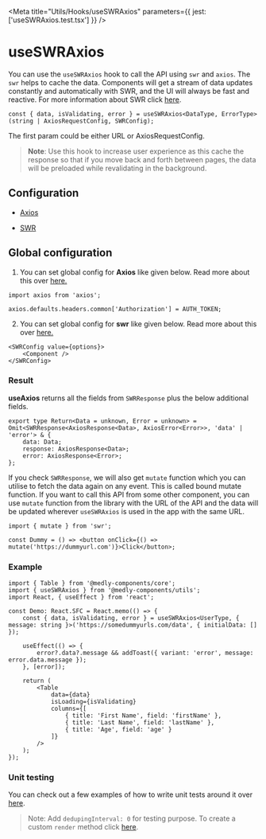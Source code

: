 
<Meta title="Utils/Hooks/useSWRAxios" parameters={{ jest: ['useSWRAxios.test.tsx'] }} />

# useSWRAxios

You can use the `useSWRAxios` hook to call the API using `swr` and `axios`. The `swr` helps to cache the data. Components will get a stream of data updates constantly and automatically with SWR, and the UI will always be fast and reactive. 
For more information about SWR click [here](https://swr.vercel.app/).
```tsx
const { data, isValidating, error } = useSWRAxios<DataType, ErrorType>(string | AxiosRequestConfig, SWRConfig);
```

The first param could be either URL or AxiosRequestConfig.

> **Note**: Use this hook to increase user experience as this cache the response so that if you move back and forth between pages, the data will be preloaded while revalidating in the background.

## Configuration

-   [Axios](https://github.com/axios/axios#request-config)

-   [SWR](https://swr.vercel.app/docs/options#options)

## Global configuration

1. You can set global config for **Axios** like given below. Read more about this over [here.](https://github.com/axios/axios#global-axios-defaults)

```tsx
import axios from 'axios';

axios.defaults.headers.common['Authorization'] = AUTH_TOKEN;
```

2. You can set global config for **swr** like given below. Read more about this over [here.](https://swr.vercel.app/docs/global-configuration)

```tsx
<SWRConfig value={options}>
    <Component />
</SWRConfig>
```

### Result

**useAxios** returns all the fields from `SWRResponse` plus the below additional fields.

```tsx
export type Return<Data = unknown, Error = unknown> = Omit<SWRResponse<AxiosResponse<Data>, AxiosError<Error>>, 'data' | 'error'> & {
    data: Data;
    response: AxiosResponse<Data>;
    error: AxiosResponse<Error>;
};
```

If you check `SWRResponse`, we will also get `mutate` function which you can utilise to fetch the data again on any event. This is called bound mutate function. If you want to call this API from some other component, you can use `mutate` function from the library with the URL of the API and the data will be updated wherever `useSWRAxios` is used in the app with the same URL.

```tsx
import { mutate } from 'swr';

const Dummy = () => <button onClick={() => mutate('https://dummyurl.com')}>Click</button>;
```

### Example

```tsx
import { Table } from '@medly-components/core';
import { useSWRAxios } from '@medly-components/utils';
import React, { useEffect } from 'react';

const Demo: React.SFC = React.memo(() => {
    const { data, isValidating, error } = useSWRAxios<UserType, { message: string }>('https://somedummyurls.com/data', { initialData: [] });

    useEffect(() => {
        error?.data?.message && addToast({ variant: 'error', message: error.data.message });
    }, [error]);

    return (
        <Table
            data={data}
            isLoading={isValidating}
            columns={[
                { title: 'First Name', field: 'firstName' },
                { title: 'Last Name', field: 'lastName' },
                { title: 'Age', field: 'age' }
            ]}
        />
    );
});
```

### Unit testing

You can check out a few examples of how to write unit tests around it over [here](https://github.com/medly/medly-components/blob/master/packages/utils/src/hooks/useSWRAxios/useSWRAxios.test.tsx).

> Note: Add `dedupingInterval: 0` for testing purpose. To create a custom `render` method click [here](https://github.com/medly/medly-components/blob/master/packages/utils/src/test-utils.tsx).
